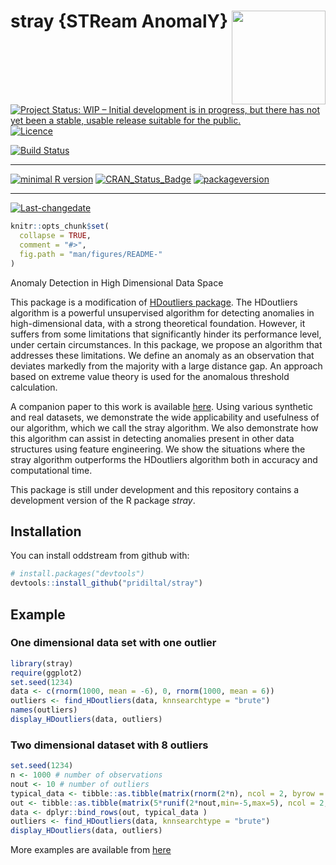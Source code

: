 
# stray {STReam AnomalY} <img src="man/figures/logo.png" align="right" height="150" />

[![Project Status: WIP – Initial development is in progress, but there has not yet been a stable, usable release suitable for the public.](https://www.repostatus.org/badges/latest/wip.svg)](https://www.repostatus.org/#wip)
[![Licence](https://img.shields.io/badge/licence-GPL--2-blue.svg)](https://www.gnu.org/licenses/old-licenses/gpl-2.0.html)

[![Build Status](https://travis-ci.org/pridiltal/stray.svg?branch=master)](https://travis-ci.org/pridiltal/stray.svg?branch=master)

---
 
[![minimal R version](https://img.shields.io/badge/R%3E%3D-3.4.0-6666ff.svg)](https://cran.r-project.org/)
[![CRAN_Status_Badge](http://www.r-pkg.org/badges/version/stray)](https://cran.r-project.org/package=stray)
[![packageversion](https://img.shields.io/badge/Package%20version-1.0.0.9000-orange.svg?style=flat-square)](commits/master)
 
---
 
[![Last-changedate](https://img.shields.io/badge/last%20change-`r gsub('-', '--', Sys.Date())`-yellowgreen.svg)](/commits/master)


<!-- README.md is generated from README.Rmd. Please edit that file -->

```r
knitr::opts_chunk$set(
  collapse = TRUE,
  comment = "#>",
  fig.path = "man/figures/README-"
)
```



Anomaly Detection in High Dimensional Data Space

This package is a modification of [HDoutliers package](https://cran.r-project.org/web/packages/HDoutliers/index.html). The HDoutliers algorithm is a powerful unsupervised algorithm for detecting anomalies in high-dimensional data, with a strong theoretical foundation. However, it suffers from some
limitations that significantly hinder its performance level, under certain circumstances. In this package, we propose an algorithm that addresses these limitations. We define an anomaly as an
observation that deviates markedly from the majority with a large distance gap. An approach based on extreme value theory is used for the anomalous threshold calculation. 


A companion paper to this work is available [here](https://arxiv.org/pdf/1908.04000.pdf). Using various
synthetic and real datasets, we demonstrate the wide applicability and usefulness of our algorithm, which we call the stray algorithm. We also demonstrate how this algorithm can
assist in detecting anomalies present in other data structures using feature engineering. We show the situations where the stray algorithm outperforms the HDoutliers algorithm both in
accuracy and computational time. 


This package is still under development and this repository contains a development version of the R package *stray*.

## Installation

You can install oddstream from github with:

```r
# install.packages("devtools")
devtools::install_github("pridiltal/stray")
```
## Example

### One dimensional data set with one outlier
```r
library(stray)
require(ggplot2)
set.seed(1234)
data <- c(rnorm(1000, mean = -6), 0, rnorm(1000, mean = 6))
outliers <- find_HDoutliers(data, knnsearchtype = "brute")
names(outliers)
display_HDoutliers(data, outliers)
```

### Two dimensional dataset with 8 outliers
```r
set.seed(1234)
n <- 1000 # number of observations
nout <- 10 # number of outliers
typical_data <- tibble::as.tibble(matrix(rnorm(2*n), ncol = 2, byrow = TRUE))
out <- tibble::as.tibble(matrix(5*runif(2*nout,min=-5,max=5), ncol = 2, byrow = TRUE))
data <- dplyr::bind_rows(out, typical_data )
outliers <- find_HDoutliers(data, knnsearchtype = "brute")
display_HDoutliers(data, outliers)

```

More examples are available from [here](https://arxiv.org/pdf/1908.04000.pdf) 
